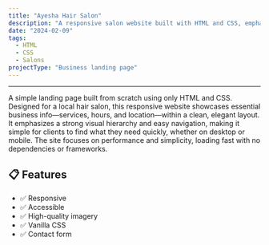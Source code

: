 ```yaml
---
title: "Ayesha Hair Salon"
description: "A responsive salon website built with HTML and CSS, emphasizing clean structure, elegant visuals, and mobile-friendly design—no fancy frameworks or libraries."
date: "2024-02-09"
tags:
  - HTML
  - CSS
  - Salons
projectType: "Business landing page"
---
```



---

<div class="overflow-hidden">
  <a href="https://ayesha-style.netlify.app/" target="_blank">
    <MdxPublicImage
      src="/clients/ayesha-hair-salon/ayesha-hair-salon.png"
      class="transition duration-700 ease-in-out hover:scale-110"
    />
  </a>
</div>

A simple landing page built from scratch using only HTML and CSS. Designed for a local hair salon, this responsive website showcases essential business info—services, hours, and location—within a clean, elegant layout. It emphasizes a strong visual hierarchy and easy navigation, making it simple for clients to find what they need quickly, whether on desktop or mobile. The site focuses on performance and simplicity, loading fast with no dependencies or frameworks.

<section>
  <ArrowCardButton
    href="https://ayesha-style.netlify.app/"
    text="Visit Live Site"
    openInNewTab
  />
</section>

## 📋 Features

- ✅ Responsive
- ✅ Accessible
- ✅ High-quality imagery
- ✅ Vanilla CSS
- ✅ Contact form
